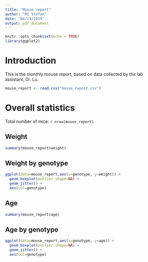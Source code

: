 ```yaml
---
title: "Mouse report"
author: "MI Stefan"
date: "04/11/2019"
output: pdf_document
---
```


```r
knitr::opts_chunk$set(echo = TRUE)
library(ggplot2)
```

# Introduction

This is the monthly mouse report, based on data collected by the lab assistant, Dr. Lu.

```r
mouse_report <- read.csv("mouse_report.csv")
```

# Overall statistics 

Total number of mice: `r nrow(mouse_report)` 

## Weight

```r
summary(mouse_report$weight)
```

## Weight by genotype

```r
ggplot(data=mouse_report,aes(x=genotype, y=weight)) +
  geom_boxplot(outlier.shape=NA) + 
  geom_jitter() +
  aes(col=genotype)
```

## Age

```r
summary(mouse_report$age)
```




## Age by genotype 


```r
ggplot(data=mouse_report,aes(x=genotype, y=age)) +
  geom_boxplot(outlier.shape=NA) + 
  geom_jitter() +
  aes(col=genotype)
```